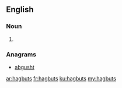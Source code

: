 ==English==

===Noun===
{{head|en}}

# {{plural of|hagbut}}

===Anagrams===
* [[abgusht#English|abgusht]]

[[ar:hagbuts]]
[[fr:hagbuts]]
[[ku:hagbuts]]
[[my:hagbuts]]